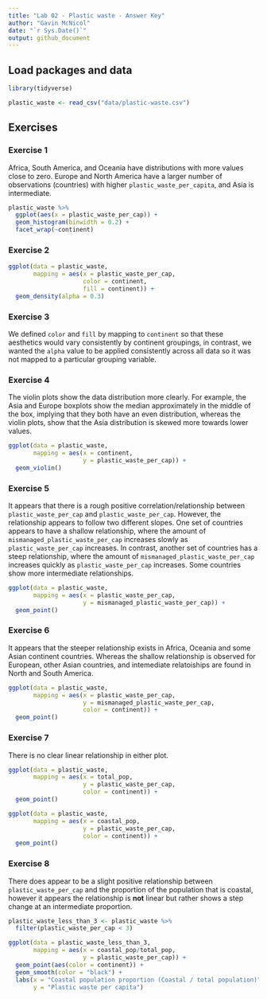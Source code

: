 ```yaml
---
title: "Lab 02 - Plastic waste - Answer Key"
author: "Gavin McNicol"
date: "`r Sys.Date()`"
output: github_document
---
```


## Load packages and data

```r
library(tidyverse) 
```

```r
plastic_waste <- read_csv("data/plastic-waste.csv")
```

## Exercises

### Exercise 1

Africa, South America, and Oceania have distributions with more values close to zero.
Europe and North America have a larger number of observations (countries) with higher `plastic_waste_per_capita`, and Asia is intermediate.

```r
plastic_waste %>% 
  ggplot(aes(x = plastic_waste_per_cap)) + 
  geom_histogram(binwidth = 0.2) + 
  facet_wrap(~continent)
```

### Exercise 2

```r
ggplot(data = plastic_waste, 
       mapping = aes(x = plastic_waste_per_cap, 
                     color = continent, 
                     fill = continent)) +
  geom_density(alpha = 0.3)
```

### Exercise 3

We defined `color` and `fill` by mapping to `continent` so that these aesthetics would vary consistently by continent groupings, in contrast, we wanted the `alpha` value to be applied consistently across all data so it was not mapped to a particular grouping variable.

### Exercise 4

The violin plots show the data distribution more clearly.
For example, the Asia and Europe boxplots show the median approximately in the middle of the box, implying that they both have an even distribution, whereas the violin plots, show that the Asia distribution is skewed more towards lower values.

```r
ggplot(data = plastic_waste, 
       mapping = aes(x = continent, 
                     y = plastic_waste_per_cap)) +
  geom_violin()
```

### Exercise 5

It appears that there is a rough positive correlation/relationship between `plastic_waste_per_cap` and `plastic_waste_per_cap`.
However, the relationship appears to follow two different slopes.
One set of countries appears to have a shallow relationship, where the amount of `mismanaged_plastic_waste_per_cap` increases slowly as `plastic_waste_per_cap` increases.
In contrast, another set of countries has a steep relationship, where the amount of `mismanaged_plastic_waste_per_cap` increases quickly as `plastic_waste_per_cap` increases.
Some countries show more intermediate relationships.

```r
ggplot(data = plastic_waste, 
       mapping = aes(x = plastic_waste_per_cap, 
                     y = mismanaged_plastic_waste_per_cap)) +
  geom_point()
```

### Exercise 6

It appears that the steeper relationship exists in Africa, Oceania and some Asian continent countries.
Whereas the shallow relationship is observed for European, other Asian countries, and intemediate relatoiships are found in North and South America.

```r
ggplot(data = plastic_waste, 
       mapping = aes(x = plastic_waste_per_cap, 
                     y = mismanaged_plastic_waste_per_cap,
                     color = continent)) +
  geom_point()
```

### Exercise 7

There is no clear linear relationship in either plot.

```r
ggplot(data = plastic_waste, 
       mapping = aes(x = total_pop, 
                     y = plastic_waste_per_cap,
                     color = continent)) +
  geom_point()
```

```r
ggplot(data = plastic_waste, 
       mapping = aes(x = coastal_pop, 
                     y = plastic_waste_per_cap,
                     color = continent)) +
  geom_point()
```

### Exercise 8

There does appear to be a slight positive relationship between `plastic_waste_per_cap` and the proportion of the population that is coastal, however it appears the relationship is **not** linear but rather shows a step change at an intermediate proportion.

```r
plastic_waste_less_than_3 <- plastic_waste %>% 
  filter(plastic_waste_per_cap < 3)

ggplot(data = plastic_waste_less_than_3,
       mapping = aes(x = coastal_pop/total_pop, 
                     y = plastic_waste_per_cap)) +
  geom_point(aes(color = continent)) + 
  geom_smooth(color = "black") +
  labs(x = "Coastal population proportion (Coastal / total population)",
       y = "Plastic waste per capita")
```
